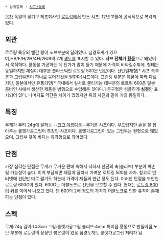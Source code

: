  * 상위항목 : [[샤프/목록]]
[[목차]]
독일의 필기구 제조회사인 [[로트링]]에서 만든 샤프. 12년 11월에 공식적으로 복각되었다.
== 외관 ==
로트링 특유의 빨간 링이 노브부분에 달려있다. 심경도계가 있으며,HB/F/H/2H/4H/2B/B의 7개 [[경도]]를 표시할 수 있다. '''샤프 전체가 [[황동]]'''으로 돼있어서 묵직하다. 황동을 가공하는 데 단가가 많이 들기 때문에 가격이 비싸질수밖에. 형태는 동일하지만 재질이 대부분 플라스틱인 로트링 500은 반값이다. 선단일체형[* 샤프 촉부분과 그립부분이 하나로 묶어진것을 말한다]샤프이다. 프린팅 부분은 제품에 따라 다르지만, 일본에서만 유통되던[* 국내에서 실사로 굴러가는 대부분의 로트링 600은 일본 홈바인 사에서 생산한 제품을 병행으로 수입해온 것이다.] 준구형만 심플하게 '''심경'''만 표시되어 있다. 나머지도 약간은 차이가 있겠지만 위의 사진과 같이 거의 동일하다.
== 특징 ==
무게가 무려 24g에 달하는 --[[크고 아름다운]]--무거운 샤프이다. 부드럽지만 손을 잘 잡아주는 롤렛가공그립이 특징인 샤프이다. 롤렛가공그립이 있는 그립부는 원형으로 돼있으며, 그립부 뒷쪽 바디는 육각형으로 되어있다.
== 단점 ==
가장 심각한 단점은 무게가 무거운 편에 속해서 낙하시 선단의 촉(슬리브) 부분이 파손될 가능성이 높다. 이게 부담되면 재질이 달라서 가벼운 로트링 500을 사자. 참고로 인터넷에 선단만 따로 팔기도 하는데 가격이 제품의 반값 정도 된다. 이러한 단점을 보안한 로트링 600G이 있다. 600G는 더블노크로 선단을 보호할 수 있다. 현재는 [[로트링 800]]이 뒤를 이어서 나오고 있다. 단 600의 2배 정도의 가격과 더블노크로 인한 유격이 존재하는 단점이 있다.
== 스펙 ==
무게:24g
길이:14.3cm
그립:롤렛가공그립
슬리브:4mm
특이점:황동으로 만들어짐,노브 부분에 로트링의 상징인 붉은링이 있음.심경도계도 롤렛가공그립 처리가 됨.
